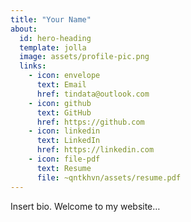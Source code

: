 ```yaml
---
title: "Your Name"
about:
  id: hero-heading
  template: jolla
  image: assets/profile-pic.png
  links:
    - icon: envelope
      text: Email
      href: tindata@outlook.com
    - icon: github
      text: GitHub
      href: https://github.com
    - icon: linkedin
      text: LinkedIn
      href: https://linkedin.com
    - icon: file-pdf
      text: Resume
      file: ~qntkhvn/assets/resume.pdf
---
```


Insert bio. Welcome to my website...